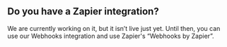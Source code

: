## Do you have a Zapier integration? 

We are currently working on it, but it isn’t live just yet. Until then, you can use our Webhooks integration and use Zapier's “Webhooks by Zapier”.